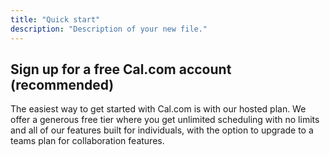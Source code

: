 ```yaml
---
title: "Quick start"
description: "Description of your new file."
---
```


## Sign up for a free Cal.com account (recommended)

The easiest way to get started with Cal.com is with our hosted plan. We offer a generous free tier where you get unlimited scheduling with no limits and all of our features built for individuals, with the option to upgrade to a teams plan for collaboration features.